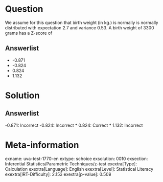 Question
========

We assume for this question that birth weight (in kg.) is normally is normally distributed with expectation 2.7 and variance 0.53. A birth weight of 3300 grams has a Z-score of

Answerlist
----------

* -0.871
* -0.824
* 0.824
* 1.132

Solution
========

Answerlist
----------

-0.871: Incorrect
-0.824: Incorrect
* 0.824: Correct
* 1.132: Incorrect

Meta-information
================
exname: uva-test-1770-en
extype: schoice
exsolution: 0010
exsection: Inferential Statistics/Parametric Techniques/z-test
exextra[Type]: Calculation
exextra[Language]: English
exextra[Level]: Statistical Literacy
exextra[IRT-Difficulty]: 2.153
exextra[p-value]: 0.509
